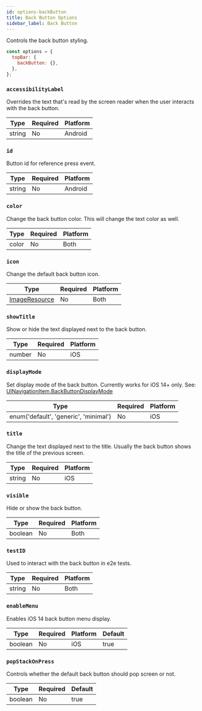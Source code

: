 ```yaml
---
id: options-backButton
title: Back Button Options
sidebar_label: Back Button
---
```


Controls the back button styling.

```js
const options = {
  topBar: {
    backButton: {},
  },
};
```

### `accessibilityLabel`

Overrides the text that's read by the screen reader when the user interacts with the back button.

| Type   | Required | Platform |
| ------ | -------- | -------- |
| string | No       | Android  |

### `id`

Button id for reference press event.

| Type   | Required | Platform |
| ------ | -------- | -------- |
| string | No       | Android  |

### `color`

Change the back button color. This will change the text color as well.

| Type  | Required | Platform |
| ----- | -------- | -------- |
| color | No       | Both     |

### `icon`

Change the default back button icon.

| Type                                       | Required | Platform |
| ------------------------------------------ | -------- | -------- |
| [ImageResource](options-imageResource.mdx) | No       | Both     |

### `showTitle`

Show or hide the text displayed next to the back button.

| Type   | Required | Platform |
| ------ | -------- | -------- |
| number | No       | iOS      |

### `displayMode`

Set display mode of the back button. Currently works for iOS 14+ only.
See: [UINavigationItem.BackButtonDisplayMode
](https://developer.apple.com/documentation/uikit/uinavigationitem/backbuttondisplaymode)

| Type                                  | Required | Platform |
| ------------------------------------- | -------- | -------- |
| enum('default', 'generic', 'minimal') | No       | iOS      |

### `title`

Change the text displayed next to the title. Usually the back button shows the title of the previous screen.

| Type   | Required | Platform |
| ------ | -------- | -------- |
| string | No       | iOS      |

### `visible`

Hide or show the back button.

| Type    | Required | Platform |
| ------- | -------- | -------- |
| boolean | No       | Both     |

### `testID`

Used to interact with the back button in e2e tests.

| Type   | Required | Platform |
| ------ | -------- | -------- |
| string | No       | Both     |

### `enableMenu`

Enables iOS 14 back button menu display.

| Type    | Required | Platform | Default |
| ------- | -------- | -------- | ------- |
| boolean | No       | iOS      | true    |

### `popStackOnPress`

Controls whether the default back button should pop screen or not.

| Type    | Required | Default |
| ------- | -------- | ------- |
| boolean | No       | true    |
